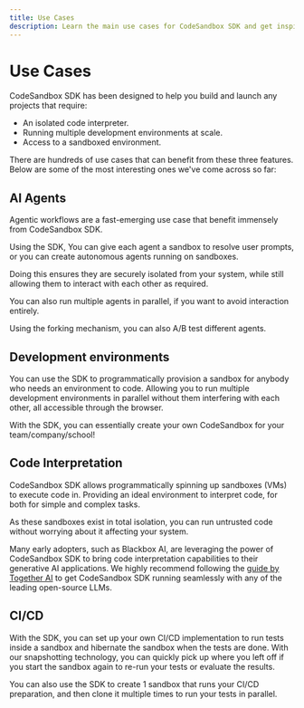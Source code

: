 ```yaml
---
title: Use Cases
description: Learn the main use cases for CodeSandbox SDK and get inspired to build the next big thing.
---
```


# Use Cases

CodeSandbox SDK has been designed to help you build and launch any projects that require:

- An isolated code interpreter.
- Running multiple development environments at scale.
- Access to a sandboxed environment.

There are hundreds of use cases that can benefit from these three features. Below are some of the most interesting ones we've come across so far:

## AI Agents

Agentic workflows are a fast-emerging use case that benefit immensely from CodeSandbox SDK.

Using the SDK, You can give each agent a sandbox to resolve user prompts, or you can create autonomous agents running on sandboxes.

Doing this ensures they are securely isolated from your system, while still allowing them to interact with each other as required.

You can also run multiple agents in parallel, if you want to avoid interaction entirely.

Using the forking mechanism, you can also A/B test different agents.

## Development environments

You can use the SDK to programmatically provision a sandbox for anybody who needs an environment to code. Allowing you to run multiple development environments in parallel without them interfering with each other, all accessible through the browser.

With the SDK, you can essentially create your own CodeSandbox for your team/company/school!

## Code Interpretation

CodeSandbox SDK allows programmatically spinning up sandboxes (VMs) to execute code in. Providing an ideal environment to interpret code, for both for simple and complex tasks.

As these sandboxes exist in total isolation, you can run untrusted code without worrying about it affecting your system.

Many early adopters, such as Blackbox AI, are leveraging the power of CodeSandbox SDK to bring code interpretation capabilities to their generative AI applications. We highly recommend following the [guide by Together AI](https://docs.together.ai/docs/together-code-sandbox) to get CodeSandbox SDK running seamlessly with any of the leading open-source LLMs.

## CI/CD

With the SDK, you can set up your own CI/CD implementation to run tests inside a sandbox and hibernate the sandbox when the tests are done. With our snapshotting technology, you can quickly pick up where you left off if you start the sandbox again to re-run your tests or evaluate the results.

You can also use the SDK to create 1 sandbox that runs your CI/CD preparation, and then clone it multiple times to run your tests in parallel.

